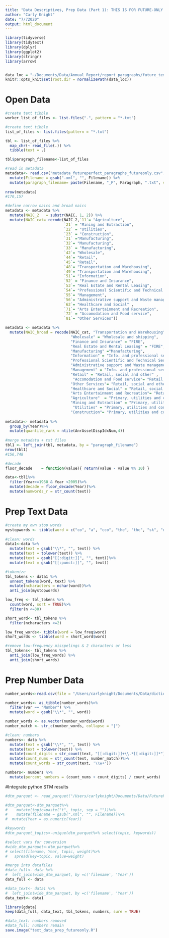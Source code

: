 ```yaml
---
title: "Data Descriptives, Prep Data (Part 1): THIS IS FOR FUTURE-ONLY PARAGRAPHS"
author: "Carly Knight"
date: "7/72020"
output: html_document
---
```


```r
library(tidyverse)
library(tidytext)
library(dplyr)
library(ggplot2)
library(stringr)
library(arrow)


data_loc = "~/Documents/Data/Annual Report/report_paragraphs/future_texts_paragraphs_futureonly/"
knitr::opts_knit$set(root.dir = normalizePath(data_loc))
```

# Open Data
```r

#create text tibble
worker_list_of_files <- list.files(".", pattern = "*.txt")

#create text tibble
list_of_files <- list.files(pattern = "*.txt")

tbl <- list_of_files %>% 
  map_chr(~ read_file(.)) %>% 
  tibble(text = .)

tbl$paragraph_filename<-list_of_files

#read in metadata
metadata<- read.csv("metadata_futureperfect_paragraphs_futureonly.csv", quote="", stringsAsFactors=FALSE) %>%
  mutate(Filename = gsub(".xml", "", Filename)) %>%
  mutate(paragraph_filename= paste(Filename, "_P", Paragraph, ".txt", sep = ""))
  
nrow(metadata) 
#170,157

#define narrow naics and broad naics
metadata <- metadata %>%
  mutate(NAIC_2   = substr(NAIC, 1, 2)) %>%
  mutate(NAIC_cat= recode(NAIC_2,`11`= "Agriculture",
                          `21` = "Mining and Extraction",
                          `22` = "Utilities", 
                          `23` = "Construction",
                          `31` ="Manufacturing", 
                          `32`= "Manufacturing", 
                          `33` = "Manufacturing", 
                          `42`= "Wholesale", 
                          `44`= "Retail",
                          `45`= "Retail",
                          `48`= "Transportation and Warehousing", 
                          `49`= "Transportation and Warehousing", 
                          `51`= "Information", 
                          `52` = "Finance and Insurance", 
                          `53`= "Real Estate and Rental Leasing", 
                          `54`= "Professional Scientific and Technical Services", 
                          `55`= "Management", 
                          `56`= "Administrative support and Waste management",
                          `62`= "Healthcare and Social" , 
                          `71`= "Arts Entertainment and Recreation", 
                          `72` = "Accomodation and Food service", 
                          `81`= "Other Services"))

metadata <- metadata %>%
  mutate(NAIC_broad = recode(NAIC_cat, "Transportation and Warehousing"  = "Wholesale and shipping",
                             "Wholesale" = "Wholesale and shipping",
                             "Finance and Insurance" = "FIRE",
                             "Real Estate and Rental Leasing" = "FIRE",
                             "Manufacturing" ="Manufacturing",
                             "Information" = "Info. and professional services",
                             "Professional Scientific and Technical Services" = "Info. and professional services",
                             "Administrative support and Waste management" = "Info. and professional services",
                             "Management" = "Info. and professional services",
                             "Retail" = "Retail, social and other" ,
                              "Accomodation and Food service"= "Retail, social and other" ,
                             "Other Services"= "Retail, social and other" ,
                             "Healthcare and Social" = "Retail, social and other" ,
                             "Arts Entertainment and Recreation"= "Retail, social and other" ,
                             "Agriculture"  = "Primary, utilities and construction",
                             "Mining and Extraction" = "Primary, utilities and construction",
                              "Utilities" = "Primary, utilities and construction",
                             "Construction"= "Primary, utilities and construction"))
                             
metadata<- metadata %>%
  group_by(Year)%>%
  mutate(quantile_rank = ntile(AnrAssetDispIdxNum,4))
                             
#merge metadata + txt files
tbl1 <- left_join(tbl, metadata, by = "paragraph_filename")
nrow(tbl1)
#156,748

#decade
floor_decade    = function(value){ return(value - value %% 10) }

data<-tbl1%>%
  filter(Year>=1930 & Year <2005)%>%
  mutate(decade = floor_decade(Year))%>%
  mutate(numwords_r = str_count(text))
```


# Prep Text Data
```r
#create my own stop words
mystopwords <- tibble(word = c("co", "a", "cco", "the", "thc", "sk", "dca", "cg", "pap", "po", "txu", "corco", "cobo", "ourselves", "hers", "between", "yourself", "but", "again", "there", "about", "once", "during", "out", "very", "having", "with", "they", "own", "an", "be", "some", "for", "do", "its", "yours", "such", "into", "of", "most", "itself", "other", "off", "is", "s", "am", "or", "who", "as", "from", "him", "each", "the", "themselves", "until", "below", "are", "we", "these", "your", "his", "through", "don", "nor", "me", "were", "her", "more", "himself", "this", "down", "should", "our", "their", "while", "above", "both", "up", "to", "ours", "had", "she", "all", "no", "when", "at", "any", "before", "them", "same", "and", "been", "have", "in", "will", "on", "does", "yourselves", "then", "that", "because", "what", "over", "why", "so", "can", "did", "not",  "under", "he", "you", "herself", "has", "just", "where", "too", "only", "myself", "which", "those", "i", "after", "few", "whom", "t", "being", "if", "theirs", "my", "against", "a", "by", "doing", "it", "how", "further", "was", "here", "than", "but", "oh", "or", "on"))
         
#clean: words
data1<-data %>%
  mutate(text = gsub("\\*", "", text)) %>%
  mutate(text = tolower(text)) %>%
  mutate(text = gsub("[[:digit:]]", "", text))%>%
  mutate(text = gsub("[[:punct:]]", "", text))

#tokenize 
tbl_tokens <- data1 %>%
  unnest_tokens(word, text) %>%
  mutate(ncharacters = nchar(word))%>%
  anti_join(mystopwords)

low_freq <- tbl_tokens %>%
  count(word, sort = TRUE)%>%
  filter(n <=30)

short_word<- tbl_tokens %>%
  filter(ncharacters <=2)

low_freq_words<- tibble(word = low_freq$word)
short_words <- tibble(word = short_word$word)

#remove low-frequency misspelings & 2 characters or less
tbl_tokens<- tbl_tokens %>%
  anti_join(low_freq_words) %>%
  anti_join(short_words)
```

# Prep Number Data
```r
number_words<-read.csv(file = "/Users/carlyknight/Documents/Data/dictionaries/liwc2015dict.csv")   

number_words<- as_tibble(number_words)%>%
  filter(var == "Number") %>%
  mutate(word = gsub("\\*", "", word))

number_words <- as.vector(number_words$word)
number_match <- str_c(number_words, collapse = "|")

#clean: numbers
numbers<- data %>%
  mutate(text = gsub("\\*", "", text)) %>%
  mutate(text = tolower(text)) %>%
  mutate(count_digits = str_count(text, "[[:digit:]]+\\.*[[:digit:]]*"))%>%
  mutate(count_nums = str_count(text, number_match))%>%
  mutate(count_words = str_count(text, '\\w+')) 

numbers<- numbers %>%
  mutate(percent_numbers = (count_nums + count_digits) / count_words)
```

#Integrate python STM results
```r
#dtm_parquet <- read_parquet("/Users/carlyknight/Documents/Data/FuturePerfect/dynamic_topic_models/topic5_dtm.parquet")

#dtm_parquet<-dtm_parquet%>%
#    mutate(topic=paste("t", topic, sep = ""))%>%
#    mutate(filename = gsub(".xml", "", Filename))%>%
#  mutate(Year = as.numeric(Year))

#keywords
#dtm_parquet_topics<-unique(dtm_parquet%>% select(topic, keywords))

#select vars for conversion
#wide_dtm_parquet<-dtm_parquet%>%
# select(filename, Year, topic, weight)%>%
#   spread(key=topic, value=weight)

#merge into datafiles
#data_full<- data %>%
#  left_join(wide_dtm_parquet, by =c('filename', 'Year'))
data_full <- data

#data_text<- data1 %>%
#  left_join(wide_dtm_parquet, by =c('filename', 'Year'))
data_text<- data1
```



```r
library(gdata)
keep(data_full, data_text, tbl_tokens, numbers, sure = TRUE)

#data_text: numbers removed
#data_full: numbers remain
save.image("text_data_prep_futureonly.R")
```
